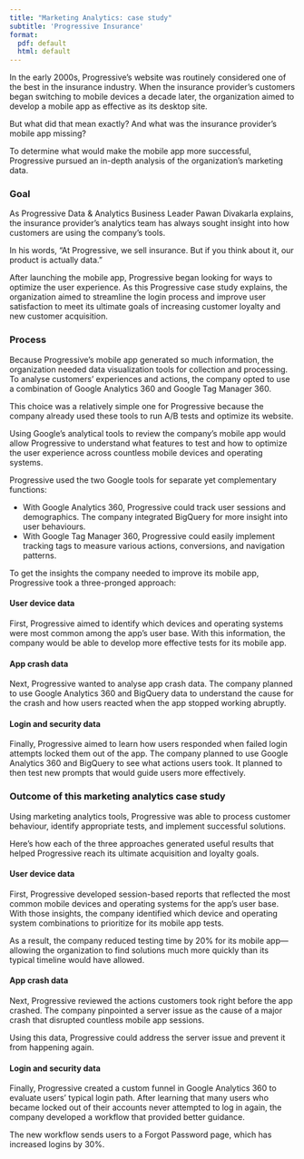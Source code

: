 ```yaml
---
title: "Marketing Analytics: case study"
subtitle: 'Progressive Insurance'
format: 
  pdf: default
  html: default
---
```


In the early 2000s, Progressive's website was routinely considered one of the best in the insurance industry.
When the insurance provider's customers began switching to mobile devices a decade later, the organization aimed to develop a mobile app as effective as its desktop site.

But what did that mean exactly?
And what was the insurance provider's mobile app missing?

To determine what would make the mobile app more successful, Progressive pursued an in-depth analysis of the organization's marketing data.

### Goal

As Progressive Data & Analytics Business Leader Pawan Divakarla explains, the insurance provider's analytics team has always sought insight into how customers are using the company's tools.

In his words, "At Progressive, we sell insurance. But if you think about it, our product is actually data."

After launching the mobile app, Progressive began looking for ways to optimize the user experience.
As this Progressive case study explains, the organization aimed to streamline the login process and improve user satisfaction to meet its ultimate goals of increasing customer loyalty and new customer acquisition.

### Process

Because Progressive's mobile app generated so much information, the organization needed data visualization tools for collection and processing.
To analyse customers' experiences and actions, the company opted to use a combination of Google Analytics 360 and Google Tag Manager 360.

This choice was a relatively simple one for Progressive because the company already used these tools to run A/B tests and optimize its website.

Using Google's analytical tools to review the company's mobile app would allow Progressive to understand what features to test and how to optimize the user experience across countless mobile devices and operating systems.

Progressive used the two Google tools for separate yet complementary functions:

-   With Google Analytics 360, Progressive could track user sessions and demographics. The company integrated BigQuery for more insight into user behaviours.
-   With Google Tag Manager 360, Progressive could easily implement tracking tags to measure various actions, conversions, and navigation patterns.

To get the insights the company needed to improve its mobile app, Progressive took a three-pronged approach:

#### User device data

First, Progressive aimed to identify which devices and operating systems were most common among the app's user base.
With this information, the company would be able to develop more effective tests for its mobile app.

#### App crash data

Next, Progressive wanted to analyse app crash data.
The company planned to use Google Analytics 360 and BigQuery data to understand the cause for the crash and how users reacted when the app stopped working abruptly.

#### Login and security data

Finally, Progressive aimed to learn how users responded when failed login attempts locked them out of the app.
The company planned to use Google Analytics 360 and BigQuery to see what actions users took.
It planned to then test new prompts that would guide users more effectively.

### Outcome of this marketing analytics case study

Using marketing analytics tools, Progressive was able to process customer behaviour, identify appropriate tests, and implement successful solutions.

Here's how each of the three approaches generated useful results that helped Progressive reach its ultimate acquisition and loyalty goals.

#### User device data

First, Progressive developed session-based reports that reflected the most common mobile devices and operating systems for the app's user base.
With those insights, the company identified which device and operating system combinations to prioritize for its mobile app tests.

As a result, the company reduced testing time by 20% for its mobile app---allowing the organization to find solutions much more quickly than its typical timeline would have allowed.

#### App crash data

Next, Progressive reviewed the actions customers took right before the app crashed.
The company pinpointed a server issue as the cause of a major crash that disrupted countless mobile app sessions.

Using this data, Progressive could address the server issue and prevent it from happening again.

#### Login and security data

Finally, Progressive created a custom funnel in Google Analytics 360 to evaluate users' typical login path.
After learning that many users who became locked out of their accounts never attempted to log in again, the company developed a workflow that provided better guidance.

The new workflow sends users to a Forgot Password page, which has increased logins by 30%.
